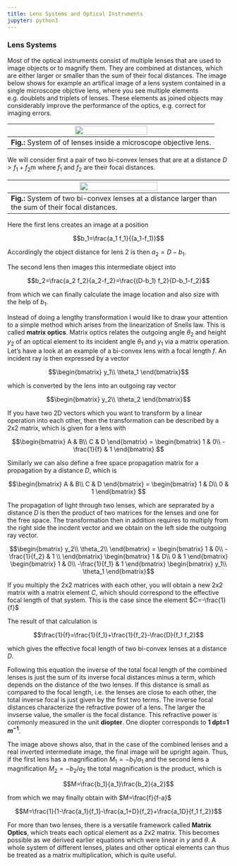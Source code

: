 ```yaml
---
title: Lens Systems and Optical Instruments
jupyter: python3
---
```


### Lens Systems

Most of the optical instruments consist of multiple lenses that are used to image objects or to magnify them. They are combined at distances, which are either larger or smaller than the sum of their focal distances. The image below shows for example an artifical image of a lens system contained in a single microscope objctive lens, where you see multiple elements e.g. doublets and triplets of lenses. These elements as joined objects may considerably improve the performance of the optics, e.g. correct for imaging errors.

|<img src="img/objective_lens.jpg" width="60%">|
|-|
| **Fig.:** System of of lenses inside a microscope objective lens.|

We will consider first a pair of two bi-convex lenses that are at a distance $D>f_1+f_2$m where $f_1$ and $f_2$ are their focal distances.

|<img src="img/lens_system.png" width="60%">|
|-|
| **Fig.:** System of two bi-convex lenses at a distance larger than the sum of their focal distances.|

Here the first lens creates an image at a position

$$b_1=\frac{a_1 f_1}{(a_1-f_1)}$$

Accordingly the object distance for lens 2 is then $a_2=D-b_1$.

The second lens then images this intermediate object into

$$b_2=\frac{a_2 f_2}{a_2-f_2}=\frac{(D-b_1) f_2}{D-b_1-f_2}$$

from which we can finally calculate the image location and also size with the help of $b_1$.

Instead of doing a lengthy transformation I would like to draw your attention to a simple method which arises from the linearization of Snells law. This is called **matrix optics**. Matrix optics relates the outgoing angle $\theta_2$ and height $y_2$ of an optical element to its incident angle $\theta_1$ and $y_1$ via a matrix operation. Let's have a look at an example of a bi-convex lens with a focal length $f$. An incident ray is then expressed by a vector

$$\begin{bmatrix}
y_1\\
\theta_1
\end{bmatrix}$$

which is converted by the lens into an outgoing ray vector

$$\begin{bmatrix}
y_2\\
\theta_2
\end{bmatrix}$$

If you have two 2D vectors which you want to transform by a linear operation into each other, then the transformation can be described by a 2x2 matrix, which is given for a lens with

$$\begin{bmatrix}
A & B\\
C & D
\end{bmatrix}
=
\begin{bmatrix}
1 & 0\\
-\frac{1}{f} & 1
\end{bmatrix}
$$

Similarly we can also define a free space propagation matrix for a propagation by a distance $D$, which is

$$\begin{bmatrix}
A & B\\
C & D
\end{bmatrix}
=
\begin{bmatrix}
1 & D\\
0 & 1
\end{bmatrix}
$$

The propagation of light through two lenses, which are seprarated by a distance $D$ is then the product of two matrices for the lenses and one for the free space. The transformation then in addition requires to multiply from the right side the incdent vector and we obtain on the left side the outgoing ray vector.

$$\begin{bmatrix}
y_2\\
\theta_2\\
\end{bmatrix}
=
\begin{bmatrix}
1 & 0\\
-\frac{1}{f_2} & 1 \\
\end{bmatrix}
\begin{bmatrix}
1 & D\\
0 & 1
\end{bmatrix}
\begin{bmatrix}
1 & 0\\
-\frac{1}{f_1} & 1
\end{bmatrix}
\begin{bmatrix}
y_1\\
\theta_1
\end{bmatrix}$$

If you multiply the 2x2 matrices with each other, you will obtain a new 2x2 matrix with a matrix element $C$, which should correspond to the effective focal length of that system. This is the case since the element $C=-\frac{1}{f}$

The result of that calculation is

$$\frac{1}{f}=\frac{1}{f_1}+\frac{1}{f_2}-\frac{D}{f_1 f_2}$$

which gives the effective focal length of two bi-convex lenses at a distance $D$.

Following this equation the inverse of the total focal length of the combined lenses is just the sum of its inverse focal distances minus a term, which depends on the distance of the two lenses. If this distance is small as compared to the focal length, i.e. the lenses are close to each other, the total inverse focal is just given by the first two terms. The inverse focal distances characterize the refractive power of a lens. The larger the invserse value, the smaller is the focal distance. This refractive power is commonly measured in the unit **diopter**. One diopter corresponds to **1 dpt=1 $m^{-1}$**.

The image above shows also, that in the case of the combined lenses and a real inverted intermediate image, the final image will be upright again.
Thus, if the first lens has a magnification $M_1=-b_1/a_1$ and the second lens a magnification $M_2=-b_2/a_2$ the total magnification is the product, which is

$$M=\frac{b_1}{a_1}\frac{b_2}{a_2}$$

from which we may finally obtain with $M=\frac{f}{f-a}$

$$M=\frac{1}{1-\frac{a_1}{f_1}-\frac{a_1+D}{f_2}+\frac{a_1D}{f_1 f_2}}$$

For more than two lenses, there is a versatile framework called **Matrix Optics**, which treats each optical element as a 2x2 matrix. This becomes possible as we derived earlier equations which were linear in $y$ and $\theta$. A whole system of different lenses, plates and other optical elements can thus be treated as a matrix multiplication, which is quite useful.
